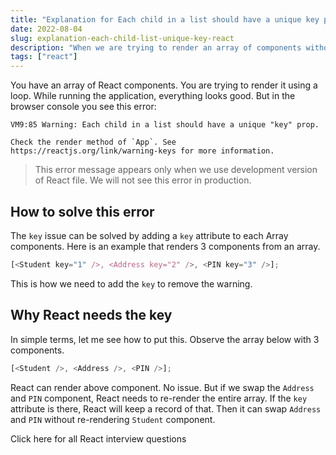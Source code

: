 ```yaml
---
title: "Explanation for Each child in a list should have a unique key prop in React"
date: 2022-08-04
slug: explanation-each-child-list-unique-key-react
description: "When we are trying to render an array of components without a key attribute, React throws a warning to have a unique key"
tags: ["react"]
---
```



You have an array of React components. You are trying to render it using a loop. While running the application, everything looks good. But in the browser console you see this error:

```
VM9:85 Warning: Each child in a list should have a unique "key" prop.

Check the render method of `App`. See https://reactjs.org/link/warning-keys for more information.
```

> This error message appears only when we use development version of React file. We will not see this error in production.

## How to solve this error

The `key` issue can be solved by adding a `key` attribute to each Array components. Here is an example that renders 3 components from an array.

```javascript
[<Student key="1" />, <Address key="2" />, <PIN key="3" />];
```

This is how we need to add the `key` to remove the warning.

## Why React needs the key

In simple terms, let me see how to put this. Observe the array below with 3 components.

```javascript
[<Student />, <Address />, <PIN />];
```

React can render above component. No issue. But if we swap the `Address` and `PIN` component, React needs to re-render the entire array. If the `key` attribute is there, React will keep a record of that. Then it can swap `Address` and `PIN` without re-rendering `Student` component.

<Link to="/articles/react-interview-questions">
  Click here for all React interview questions
</Link>
